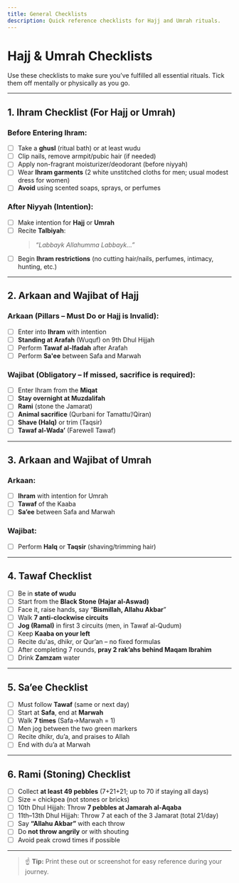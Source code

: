 ```yaml
---
title: General Checklists
description: Quick reference checklists for Hajj and Umrah rituals.
---
```


# Hajj & Umrah Checklists

Use these checklists to make sure you’ve fulfilled all essential rituals. Tick them off mentally or physically as you go.

---

## 1. Ihram Checklist (For Hajj or Umrah)

### Before Entering Ihram:
- [ ] Take a **ghusl** (ritual bath) or at least wudu
- [ ] Clip nails, remove armpit/pubic hair (if needed)
- [ ] Apply non-fragrant moisturizer/deodorant (before niyyah)
- [ ] Wear **Ihram garments** (2 white unstitched cloths for men; usual modest dress for women)
- [ ] **Avoid** using scented soaps, sprays, or perfumes

### After Niyyah (Intention):
- [ ] Make intention for **Hajj** or **Umrah**
- [ ] Recite **Talbiyah**:  
  > *“Labbayk Allahumma Labbayk...”*
- [ ] Begin **Ihram restrictions** (no cutting hair/nails, perfumes, intimacy, hunting, etc.)

---

## 2. Arkaan and Wajibat of Hajj

### Arkaan (Pillars – Must Do or Hajj is Invalid):
- [ ] Enter into **Ihram** with intention
- [ ] **Standing at Arafah** (Wuquf) on 9th Dhul Hijjah
- [ ] Perform **Tawaf al-Ifadah** after Arafah
- [ ] Perform **Sa'ee** between Safa and Marwah

### Wajibat (Obligatory – If missed, sacrifice is required):
- [ ] Enter Ihram from the **Miqat**
- [ ] **Stay overnight at Muzdalifah**
- [ ] **Rami** (stone the Jamarat)
- [ ] **Animal sacrifice** (Qurbani for Tamattu’/Qiran)
- [ ] **Shave (Halq)** or trim (Taqsir)
- [ ] **Tawaf al-Wada’** (Farewell Tawaf)

---

## 3. Arkaan and Wajibat of Umrah

### Arkaan:
- [ ] **Ihram** with intention for Umrah
- [ ] **Tawaf** of the Kaaba
- [ ] **Sa’ee** between Safa and Marwah

### Wajibat:
- [ ] Perform **Halq** or **Taqsir** (shaving/trimming hair)

---

## 4. Tawaf Checklist

- [ ] Be in **state of wudu**
- [ ] Start from the **Black Stone (Hajar al-Aswad)**
- [ ] Face it, raise hands, say “**Bismillah, Allahu Akbar**”
- [ ] Walk **7 anti-clockwise circuits**
- [ ] **Jog (Ramal)** in first 3 circuits (men, in Tawaf al-Qudum)
- [ ] Keep **Kaaba on your left**
- [ ] Recite du'as, dhikr, or Qur’an – no fixed formulas
- [ ] After completing 7 rounds, **pray 2 rak’ahs behind Maqam Ibrahim**
- [ ] Drink **Zamzam** water

---

## 5. Sa’ee Checklist

- [ ] Must follow **Tawaf** (same or next day)
- [ ] Start at **Safa**, end at **Marwah**
- [ ] Walk **7 times** (Safa→Marwah = 1)
- [ ] Men jog between the two green markers
- [ ] Recite dhikr, du’a, and praises to Allah
- [ ] End with du’a at Marwah

---

## 6. Rami (Stoning) Checklist

- [ ] Collect **at least 49 pebbles** (7+21+21; up to 70 if staying all days)
- [ ] Size = chickpea (not stones or bricks)
- [ ] 10th Dhul Hijjah: Throw **7 pebbles at Jamarah al-Aqaba**
- [ ] 11th–13th Dhul Hijjah: Throw 7 at each of the 3 Jamarat (total 21/day)
- [ ] Say **“Allahu Akbar”** with each throw
- [ ] Do **not throw angrily** or with shouting
- [ ] Avoid peak crowd times if possible

---

> ☝️ **Tip:** Print these out or screenshot for easy reference during your journey.
